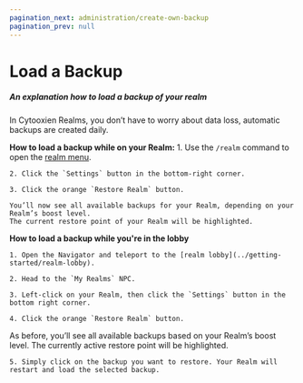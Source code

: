 ```yaml
---
pagination_next: administration/create-own-backup
pagination_prev: null
---
```


# Load a Backup

##### An explanation how to load a backup of your realm

In Cytooxien Realms, you don’t have to worry about data loss, automatic backups are created daily.

**How to load a backup while on your Realm:**
    1. Use the `/realm` command to open the [realm menu](../getting-started/settings).

    2. Click the `Settings` button in the bottom-right corner.

    3. Click the orange `Restore Realm` button.

    You’ll now see all available backups for your Realm, depending on your Realm’s boost level.
    The current restore point of your Realm will be highlighted.

**How to load a backup while you're in the lobby**

    1. Open the Navigator and teleport to the [realm lobby](../getting-started/realm-lobby).

    2. Head to the `My Realms` NPC.

    3. Left-click on your Realm, then click the `Settings` button in the bottom right corner.

    4. Click the orange `Restore Realm` button.

As before, you’ll see all available backups based on your Realm’s boost level.
The currently active restore point will be highlighted.

    5. Simply click on the backup you want to restore. Your Realm will restart and load the selected backup.